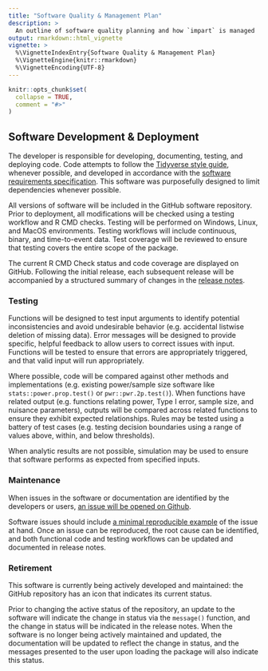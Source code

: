 ```yaml
---
title: "Software Quality & Management Plan"
description: >
  An outline of software quality planning and how `impart` is managed
output: rmarkdown::html_vignette
vignette: >
  %\VignetteIndexEntry{Software Quality & Management Plan}
  %\VignetteEngine{knitr::rmarkdown}
  %\VignetteEncoding{UTF-8}
---
```


```r
knitr::opts_chunk$set(
  collapse = TRUE,
  comment = "#>"
)
```


## Software Development & Deployment

The developer is responsible for developing, documenting, testing, and deploying code. Code attempts to follow the [Tidyverse style guide](https://style.tidyverse.org/), whenever possible, and developed in accordance with the [software requirements specification](plan_requirements.html). This software was purposefully designed to limit dependencies whenever possible.

All versions of software will be included in the GitHub software repository. Prior to deployment, all modifications will be checked using a testing workflow and R CMD checks. Testing will be performed on Windows, Linux, and MacOS environments. Testing workflows will include continuous, binary, and time-to-event data. Test coverage will be reviewed to ensure that testing covers the entire scope of the package.

The current R CMD Check status and code coverage are displayed on GitHub. Following the initial release, each subsequent release will be accompanied by a structured summary of changes in the [release notes](https://jbetz-jhu.github.io/impart/NEWS). 




### Testing

Functions will be designed to test input arguments to identify potential inconsistencies and avoid undesirable behavior (e.g. accidental listwise deletion of missing data). Error messages will be designed to provide specific, helpful feedback to allow users to correct issues with input. Functions will be tested to ensure that errors are appropriately triggered, and that valid input will run appropriately.

Where possible, code will be compared against other methods and implementations (e.g. existing power/sample size software like `stats::power.prop.test()` or `pwr::pwr.2p.test()`). When functions have related output (e.g. functions relating power, Type I error, sample size, and nuisance parameters), outputs will be compared across related functions to ensure they exhibit expected relationships. Rules may be tested using a battery of test cases (e.g. testing decision boundaries using a range of values above, within, and below thresholds).

When analytic results are not possible, simulation may be used to ensure that software performs as expected from specified inputs.




### Maintenance

When issues in the software or documentation are identified by the developers or users, [an issue will be opened on Github](https://github.com/jbetz-jhu/impart/issues).

Software issues should include [a minimal reproducible example](https://stackoverflow.com/help/minimal-reproducible-example) of the issue at hand. Once an issue can be reproduced, the root cause can be identified, and both functional code and testing workflows can be updated and documented in release notes.




### Retirement

This software is currently being actively developed and maintained: the GitHub repository has an icon that indicates its current status.

Prior to changing the active status of the repository, an update to the software will indicate the change in status via the `message()` function, and the change in status will be indicated in the release notes. When the software is no longer being actively maintained and updated, the documentation will be updated to reflect the change in status, and the messages presented to the user upon loading the package will also indicate this status.
